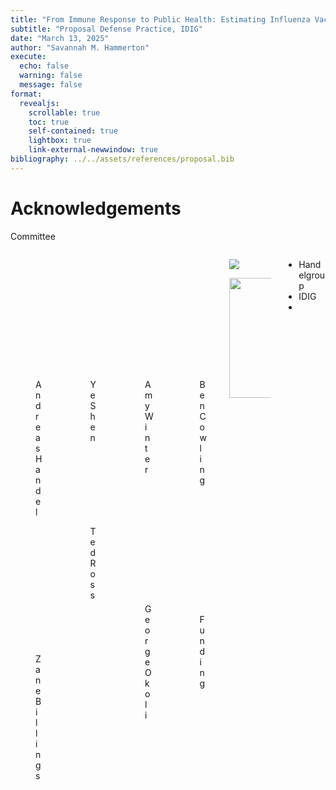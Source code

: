 ```yaml
---
title: "From Immune Response to Public Health: Estimating Influenza Vaccine Protection Across Scales"
subtitle: "Proposal Defense Practice, IDIG"
date: "March 13, 2025"
author: "Savannah M. Hammerton"
execute: 
  echo: false
  warning: false
  message: false
format: 
  revealjs:
    scrollable: true
    toc: true
    self-contained: true
    lightbox: true
    link-external-newwindow: true
bibliography: ../../assets/references/proposal.bib
---
```


# Acknowledgements {.smaller}

Committee

:::: {.columns}

::: {.column width=15%}



![Andreas Handel](ah.jpg){width=2in}

![Zane Billings](zb.jpg)

:::

::: {.column width=15%}
![Ye Shen](ys.jpg){width=2in}

![Ted Ross](tr.jpg)
:::

::: {.column width=15%}
![Amy Winter](aw.jpg){width=2in}

![George Okoli](go.jpg){width=2in}
:::

::: {.column width=15%}
![Ben Cowling](bc.jpg){width=2in}

![Funding](civics.jpg){width=2in}

:::


::: {.column width=15%}

![](cph.png)

![](cider.png){width=2in}

:::

::: {.column width=15%}
- Handelgroup
- IDIG
- 
:::

::::